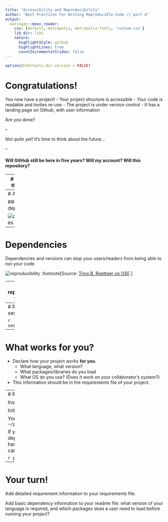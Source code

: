 ```yaml
---
title: "Accessibility and Reproducibility"
author: "Best Practices for Writing Reproducible Code // part 4"
output:
  xaringan::moon_reader:
    css: [default, metropolis, metropolis-fonts, 'custom.css']
    lib_dir: libs
    nature:
      highlightStyle: github
      highlightLines: true
      countIncrementalSlides: false
---
```

```r
options(htmltools.dir.version = FALSE)
```

# Congratulations!

You now have a project!
- Your project structure is accessible
- Your code is readable and invites re-use
- The project is under version control
- It has a landing page on Github, with user information

Are you done?

--

_Not quite yet!_
It's time to think about the future...

--

#### Will GitHub still be here in five years? Will my account? Will this repository?

---
# Archiving the project

- Create a project release to get a feel for it:
![release](https://guides.github.com/activities/citable-code/repo-view.png)

- Fill out the form but tick the 'this is a pre-release' box.

- If you do this after connecting the repository to Zenodo, the release will trigger Zenodo to archive the project.

- After completing the workflow, your project will have a permanent home on Zenodo, including a **Digital Object Identifier** (DOI)!

- _Check the full how-to [on GitHub](https://guides.github.com/activities/citable-code/)._

---
# All done?


#### It depends...

![dependencies](https://inlooxcdn.azureedge.net/var/corporate_site/storage/images/media/images/blog/project-dependencies-header/940680-2-eng-GB/project-dependencies-header.jpg)

---
# Dependencies

Dependencies and versions can stop your users/readers from being able to run your code.

![reproducibility](images/screenshots/comprep.png)
.footnote[Source: [Timo B. Roettger on OSF](https://osf.io/e9bu7/).]

---
# The reproducibility trade-off

- Making your project 100% reproducible can be tricky.

![](https://rviews.rstudio.com/post/2018-01-17-package-management-for-reproducible-r-code_files/spectrum-ex.png)
- That said, tools like Docker and Singularity probably sound more daunting than they actually are.

- Even more user-friendly (though possibly expensive...) options exist: like [CodeOcean](https://codeocean.com).

- **But**: due diligence starts at simply declaring dependencies.

.footnote[Image source: [Cole Arendt at Rstudio.com](https://rviews.rstudio.com/2018/01/18/package-management-for-reproducible-r-code/)]
---
# R: session_info

```r
sessionInfo()
```

---
# What works for you?

- Declare how your project works **for you**.
  - What language, what version?
  - What packages/libraries do you load
  - What OS do you use? (Does it work on your collaborator's system?)

- This information should be in the requirements file of your project.


---
# R: Packrat

Install the package from CRAN
```r
install.packages("packrat")
```

Initialize packrat
```r
packrat::init("~/path/to/your/project")
```

Your packages are now stored in `~/path/to/your/project/packrat/lib`

If you need to re-save dependencies (for example, if you have added another package), you can use packrat:

```r
packrat::snapshot()
```

---
# Your turn!

Add detailed requirement information to your requirements file.

Add basic dependency information to your readme file: what version of your language is required, and which packages does a user need to load before running your project?